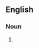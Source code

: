 ==English==

===Noun===
{{head|en|noun plural form|head=[[black]] [[bag]]s}}

# {{plural of|black bag|lang=en}}